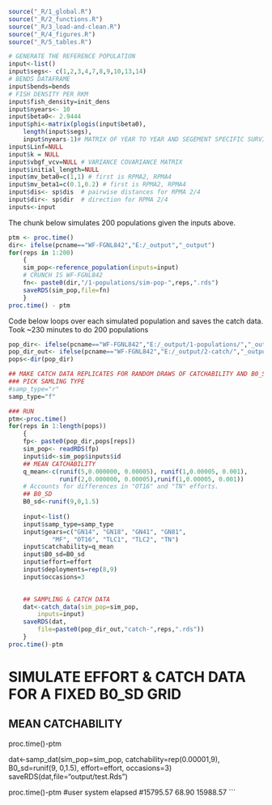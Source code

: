 



```r
source("_R/1_global.R")
source("_R/2_functions.R")
source("_R/3_load-and-clean.R")
source("_R/4_figures.R")
source("_R/5_tables.R")
```




```r
# GENERATE THE REFERENCE POPULATION
input<-list()
input$segs<- c(1,2,3,4,7,8,9,10,13,14)
# BENDS DATAFRAME
input$bends=bends
# FISH DENSITY PER RKM
input$fish_density=init_dens
input$nyears<- 10
input$beta0<- 2.9444
input$phi<-matrix(plogis(input$beta0),
	length(input$segs),
	input$nyears-1)# MATRIX OF YEAR TO YEAR AND SEGEMENT SPECIFIC SURVIVALS
input$Linf=NULL
input$k = NULL
input$vbgf_vcv=NULL # VARIANCE COVARIANCE MATRIX
input$initial_length=NULL
input$mv_beta0=c(1,1) # first is RPMA2, RPMA4
input$mv_beta1=c(0.1,0.2) # first is RPMA2, RPMA4
input$dis<- sp$dis  # pairwise distances for RPMA 2/4
input$dir<- sp$dir  # direction for RPMA 2/4
inputs<-input
```

The chunk below simulates 200 populations given the inputs above. 


```r
ptm <- proc.time()
dir<- ifelse(pcname=="WF-FGNL842","E:/_output","_output")
for(reps in 1:200)
	{
	sim_pop<-reference_population(inputs=input)
	# CRUNCH IS WF-FGNL842
	fn<- paste0(dir,"/1-populations/sim-pop-",reps,".rds")
	saveRDS(sim_pop,file=fn)	
	}
proc.time() - ptm
```



Code below loops over each simulated population and 
saves the catch data.  Took ~230 minutes to do 200 
populations  
  
  
```r
pop_dir<- ifelse(pcname=="WF-FGNL842","E:/_output/1-populations/","_output/1-populations/")
pop_dir_out<- ifelse(pcname=="WF-FGNL842","E:/_output/2-catch/","_output/2-catch/")
pops<-dir(pop_dir)

## MAKE CATCH DATA REPLICATES FOR RANDOM DRAWS OF CATCHABILITY AND B0_SD
### PICK SAMLING TYPE
#samp_type="r"
samp_type="f"

### RUN
ptm<-proc.time()
for(reps in 1:length(pops))
    {
    fp<- paste0(pop_dir,pops[reps])
    sim_pop<- readRDS(fp)
    input$id<-sim_pop$inputs$id
    ## MEAN CATCHABILITY
    q_mean<-c(runif(5,0.000000, 0.00005), runif(1,0.00005, 0.001),
              runif(2,0.000000, 0.00005),runif(1,0.00005, 0.001))
    # Accounts for differences in "OT16" and "TN" efforts.
    ## B0_SD  
    B0_sd<-runif(9,0,1.5)
    
    input<-list()
    input$samp_type=samp_type
    input$gears=c("GN14", "GN18", "GN41", "GN81",
            "MF", "OT16", "TLC1", "TLC2", "TN")
    input$catchability=q_mean
    input$B0_sd=B0_sd
    input$effort=effort
    input$deployments=rep(8,9)
    input$occasions=3

    
    ## SAMPLING & CATCH DATA
    dat<-catch_data(sim_pop=sim_pop,
        inputs=input)
    saveRDS(dat,
        file=paste0(pop_dir_out,"catch-",reps,".rds"))  
    }
proc.time()-ptm
```


        
 





 
        
# SIMULATE EFFORT & CATCH DATA FOR A FIXED B0_SD GRID
## MEAN CATCHABILITY

proc.time()-ptm

dat<-samp_dat(sim_pop=sim_pop,
    catchability=rep(0.00001,9),
    B0_sd=runif(9, 0,1.5),
    effort=effort,
    occasions=3)
saveRDS(dat,file="output/test.Rds") 



proc.time()-ptm
#user       system    elapsed 
#15795.57   68.90     15988.57
```

